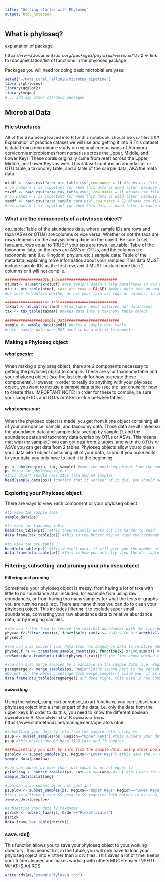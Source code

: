 ```yaml
---
title: "Getting started with Phyloseq"
output: html_notebook
---
```


## What is phyloseq?

explanation of package

https://www.rdocumentation.org/packages/phyloseq/versions/1.16.2 <- link to rdocumentation/list of functions in the phyloseq package

Packages you will need for doing basic microbial analyses:
```r
setwd("~/Mote_Coral_Fall2020/microbes_pipeline")
library(phyloseq)
library(ggplot2)
library(vegan)
#... add any other standard packages.
```

## Microbial Data
### File structures
All of the data being loaded into R for this notebook, should be csv files
### Explanation of practice dataset we will use and getting it into R
This dataset is data from a microbiome study on regional comparisons of Acropora cervicornis microbiomes from nurseries across the Upper, Middle, and Lower Keys. These corals originally came from reefs across the Upper, Middle, and Lower Keys as well. This dataset contains an abundance, or OTU table, a taxonomy table, and a table of the sample data, AKA the meta data.
```r
otudf <- read.csv("acer_otu_table.csv",row.names = 1) #loads csv file into R as a dataframe
#row.names = 1 is important for when this data is used later, because it sets the table's row names to the sample ID or taxa if taxa are rows so that it can be come a numeric matrix required later for otu_table()
taxdf <- read.csv("acer_tax_table.csv", row.names = 1) #loads csv file into R as a dataframe
#row.names = 1 is important for when this data is used later, because it sets the table's row names to the ASV, otherwise, it gets confused and sets the ID to the kingdom row
samdf <- read.csv("acer_sample_data.csv",row.names = 1) #loads csv file into R as a dataframe
#row.names = 1 is important for when this data is used later, because without it, r will not be able to match the sample names from the sample data to the otu table when building the phyloseq object
```

### What are the components of a phyloseq object?
otu_table: Table of the abundance data, where sample IDs are rows and taxa (ASVs or OTUs) are columns or vice versa. Whether or not the taxa are rows depends on the analysis being done on the object. Be sure to set taxa_are_rows equal to TRUE if your taxa are rows.
tax_table: Table of the taxonomy data, so the rows are ASVs or OTUs, and the columns are taxonomic rank (i.e. Kingdom, phylum, etc.)
sample_data: Table of the metadata, explaining more information about your samples. This data MUST include sample IDs as the first row, and it MUST contain more than 2 columns or it will not compile.
```r
#################OTU_Table#########################
otumat<- as.matrix(otudf) #otu_table() doesn't like dataframes so you need to convert to a matrix
otu <- otu_table(otudf, taxa_are_rows = FALSE) #makes data into an otu table object
#be sure to confirm whether or not your taxa are rows or columns, in this case they are rows

#################Tax_Table#########################
taxmat <- as.matrix(taxdf) #tax_table needs matrices not dataframes 
tax <- tax_table(taxmat) #makes data into a taxonomy table object

#################Sample_Data########################
sample <- sample_data(samdf) #makes a sample data table
#note: sample data does NOT need to be a matrix to compile
```

### Making a Phyloseq object
##### what goes in:
  When making a phyloseq object, there are 2 components necessary to getting the phyloseq object to     compile. These are your taxonomy table and your phyloseq object (see the last chunk for how to create these components). However, in order to really do anything with your phyloseq object, you want to include a sample data table (see the last chunk for how to create this).                                     IMPORTANT NOTE: In order for these to compile, be sure your sample IDs and OTUs or ASVs match between tables

##### what comes out:
  When the phyloseq object is made, you get from it one object containing all of your abundance, sample, and taxonomy data. Those data are all linked so the abundance data and sample data overlap by sampleID, and the abundance data and taxonomy data overlap by OTUs or ASVs. This means that with the sampleID you can get data from 2 tables, and with the OTUs or ASVs you can get data from 2 tables. Phyloseq objects allow you to clean your data into 1 object containing all of your data, so you if you make edits to your data, you only have to load it in the beginning. 

```r
ps <- phyloseq(otu, tax, sample) #make the phyloseq object from the components made in the last chunk
ps #view the phyloseq object
#this object should have 1195 taxa and 64 samples
head(sample_data(ps)) #confirm that it worked; if it did, you should see the first few rows of the phyloseq object's sample data
```

### Exploring your Phyloseq object
There are ways to view each component or your phyloseq object
```r
#to view the sample data
sample_data(ps)

#to view the taxonomy table
head(tax_table(ps)) #this theoretically works but its harder to read
data.frame(tax_table(ps)) #this is the better way to view the taxonomy table, since it is easier to read

#to view the otu table
head(otu_table(ps)) #this doesn't work, it will give you the number of taxa and samples so if you need that info this is a good way to go, but it doesn't actually show the otu table
data.frame(otu_table(ps)) #this is how you actually view the otu table data
```

### Filtering, subsetting, and pruning your phyloseq object
#### Filtering and pruning
Sometimes, your phyloseq object is messy, from having a lot of taxa with little to no abundance at all included, for example from using raw abundances, or from having too many samples for what the tests or graphs you are running need, etc. There are many things you can do to clean your phyloseq object. This includes filtering it to exclude super small abundances, converting your raw abundance data to relative abundance data, or by merging samples.
```r
#You can filter taxa to remove the smallest abundances with the line below
physeq.f<-filter_taxa(ps, function(x) sum(x >= 100) > (0.01*length(x)), prune = TRUE) #filter out super small abundances
physeq.f

#You can also convert your data from raw abundance data to relative abundance data
physeq.f.ra <- transform_sample_counts(ps, function(x) x*100/sum(x)) #transform to relative abundance from raw abundance
rowSums(data.frame(otu_table(physeq.f.ra)))#if the line above worked right, all of the row sums should be 100

#You can also merge samples by a variable in the sample data, i.e. Region
psregmerge <- merge_samples(ps,"Region")#the second part is the variable name be sure to spell it correctly, capitalize correctly, and keep it in quotations, if it doesn't match its name in your sample data, then this line WONT work
#Do not let the warning message from merge_samples() alarm you, it is not harmful
data.frame(otu_table(psregmerge)) #if done right, this data is now combines so there is 1 abundance row in the otu table for each region
```
##### subsetting
Using the subset_samples() or subset_taxa() functions, you can subset your phyloseq object into a smaller part of the data, i.e. only the data from the upper keys. In order to do this, you need to know the different boolean operators in R.
Complete list of R operators here: https://www.statmethods.net/management/operators.html
```r
#subsetting your data by info from the sample data, using ==
psup <- subset_samples(ps, Region=="Upper Keys") #this subsets your data by region equals Upper Keys, so you only get Upper Keys
psup #this object should have 1195 taxa and 13 samples

####subsetting you data by info from the sample data, using other boolean operators##########
psnolow <- subset_samples(ps, Region!="Lower Keys") #this uses the != operator (AKA not equal to) to subset for everything except the lower keys
sample_data(psnolow)

#you can subset by more than just equal to or not equal to
pslatlong <- subset_samples(ps, Lat>=24.5&&Long<=81.5) #this uses the && operator (AKA and) to subset by Lat and Long, this also uses the >= (AKA greater than or equal to) to subset Lat so it only includes latitudes >= 24.5, and it uses <= (AKA less that or equal to) to subset Long so it only includes longitudes <= 81.5
sample_data(pslatlong)

#you can also subset by or not just and
psuplow <- subset_samples(ps, Region=="Upper Keys"|Region=="Lower Keys") #this uses the | operator (AKA or) to subset, choosing any samples that are upper keys OR lower keys 
#this is different than && because && requires both halves to be true, but for | one half or the other can be true not necessarily both
sample_data(psuplow)

#subsetting your data by taxonomy
psrick <- subset_taxa(ps, Order=="Rickettsiales")
psrick
data.frame(tax_table(psrick))
```


### save.rds()
This function allows you to save your phyloseq object to your working directory. This means that, in the future, you will only have to load your phyloseq object into R rather than 3 csv files. This saves a lot of time, keeps your folder cleaner, and makes working with others MUCH easier.
INSERT WHAT IS AN RDS
```r
write_rds(ps,"examplePhyloseq.rds")
```


